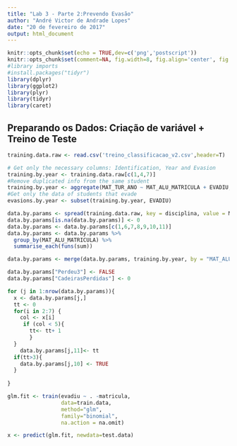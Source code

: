 ```yaml
---
title: "Lab 3 - Parte 2:Prevendo Evasão"
author: "André Victor de Andrade Lopes"
date: "20 de fevereiro de 2017"
output: html_document
---
```


```r
knitr::opts_chunk$set(echo = TRUE,dev=c('png','postscript'))
knitr::opts_chunk$set(comment=NA, fig.width=8, fig.align='center', fig.env='marginfigure')
#library imports
#install.packages("tidyr")
library(dplyr)
library(ggplot2)
library(plyr)
library(tidyr)
library(caret)

```

## Preparando os Dados: Criação de variável + Treino de Teste
```r
training.data.raw <- read.csv('treino_classificacao_v2.csv',header=T)

# Get only the necessary columns: Identification, Year and Evasion
training.by.year <- training.data.raw[c(1,4,7)]
#Remove duplicated info from the same student
training.by.year <- aggregate(MAT_TUR_ANO ~ MAT_ALU_MATRICULA + EVADIU, training.by.year,  FUN= mean)
#Get only the data of students that evade
evasions.by.year <- subset(training.by.year, EVADIU)

data.by.params <- spread(training.data.raw, key = disciplina, value = MAT_MEDIA_FINAL)
data.by.params[is.na(data.by.params)] <- 0
data.by.params <- data.by.params[c(1,6,7,8,9,10,11)]
data.by.params <- data.by.params %>% 
  group_by(MAT_ALU_MATRICULA) %>% 
  summarise_each(funs(sum))

data.by.params <- merge(data.by.params, training.by.year, by = "MAT_ALU_MATRICULA")

data.by.params["Perdeu3"] <- FALSE
data.by.params["CadeirasPerdidas"] <- 0

for (j in 1:nrow(data.by.params)){ 
  x <- data.by.params[j,]
  tt <- 0
  for(i in 2:7) {
    col <- x[i]
     if (col < 5){
       tt<- tt+ 1
       }
  }
    data.by.params[j,11]<- tt
  if(tt>3){
    data.by.params[j,10] <- TRUE
  }
  
}

glm.fit <- train(evadiu ~ . -matricula,
                 data=train.data,
                 method="glm",
                 family="binomial",
                 na.action = na.omit)

x <- predict(glm.fit, newdata=test.data)

```


